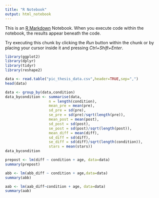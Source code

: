 ```yaml
---
title: "R Notebook"
output: html_notebook
---
```


This is an [R Markdown](http://rmarkdown.rstudio.com) Notebook. When you execute code within the notebook, the results appear beneath the code. 

Try executing this chunk by clicking the *Run* button within the chunk or by placing your cursor inside it and pressing *Ctrl+Shift+Enter*. 

```r
library(ggplot2)
library(dplyr)
library(tidyr)
library(reshape2)
```
```r
data <- read.table("pic_thesis_data.csv",header=TRUE,sep=",")
head(data)
```

```r
data <- group_by(data,condition)
data_bycondition <- summarise(data,
                    n = length(condition),
                    mean_pre = mean(pre),
                    sd_pre = sd(pre),
                    se_pre = sd(pre)/sqrt(length(pre)),
                    mean_post = mean(post),
                    sd_post = sd(post),
                    se_post = sd(post)/sqrt(length(post)),
                    mean_diff = mean(diff),
                    sd_diff = sd(diff),
                    se_diff = sd(diff)/sqrt(length(condition)),
                    stars = mean(stars))
data_bycondition
```
```r
prepost <- lm(diff ~ condition + age, data=data)
summary(prepost)
```


```r
abb <- lm(abb_diff ~ condition + age,data=data)
summary(abb)

aab <- lm(aab_diff~condition + age, data=data)
summary(aab)
```

